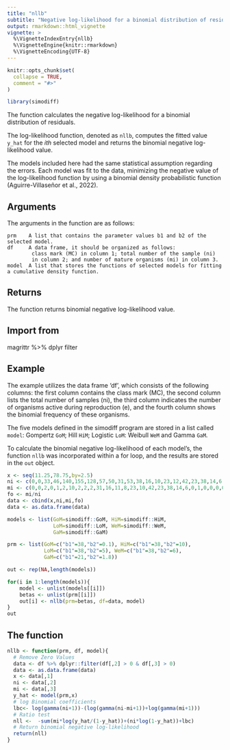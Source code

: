```yaml
---
title: "nllb"
subtitle: "Negative log-likelihood for a binomial distribution of residuals"
output: rmarkdown::html_vignette
vignette: >
  %\VignetteIndexEntry{nllb}
  %\VignetteEngine{knitr::rmarkdown}
  %\VignetteEncoding{UTF-8}
---
```


```r
knitr::opts_chunk$set(
  collapse = TRUE,
  comment = "#>"
)
```

```r
library(simodiff)
```

The function calculates the negative log-likelihood for a binomial
distribution of residuals.

The log-likelihood function, denoted as `nllb`, computes the fitted value `y_hat`
for the *ith* selected model and returns the binomial negative log-likelihood value.

The models included here had the same statistical assumption regarding the errors.
Each model was fit to the data, minimizing the negative value of the log-likelihood
function by using a binomial density probabilistic function (Aguirre-Villaseñor 
et al., 2022).

## Arguments

The arguments in the function are as follows:

    prm    A list that contains the parameter values b1 and b2 of the selected model.
    df     A data frame, it should be organized as follows:
            class mark (MC) in column 1; total number of the sample (ni)
            in column 2; and number of mature organisms (mi) in column 3.
    model  A list that stores the functions of selected models for fitting a cumulative density function.

## Returns
 
The function returns binomial negative log-likelihood value.

## Import from
magrittr %>%
dplyr filter

## Example

The example utilizes the data frame 'df', which consists of the following columns: the first column contains the class mark (MC), the second column lists the total number of samples (ni), the third column indicates the number of organisms active during reproduction (e), and the fourth column shows the binomial frequency of these organisms.

The five models defined in the simodiff program are stored in a list called `model`: Gompertz `GoM`; Hill `HiM`; Logistic `LoM`: Weibull `WeM` and Gamma `GaM`.

To calculate the binomial negative log-likelihood of each model's, the function
`nllb` was incorporated within a for loop, and the results are stored in the `out`
object.

```r
x <- seq(11.25,78.75,by=2.5)
ni <- c(0,0,33,46,140,155,128,57,50,31,53,38,16,10,23,12,42,23,38,14,6,0,1,0,0,0,0,0)
mi <- c(0,0,2,0,1,2,10,2,2,2,31,16,11,8,23,10,42,23,38,14,6,0,1,0,0,0,0,0)
fo <- mi/ni
data <- cbind(x,ni,mi,fo)
data <- as.data.frame(data)

models <- list(GoM=simodiff::GoM, HiM=simodiff::HiM, 
               LoM=simodiff::LoM, WeM=simodiff::WeM,
               GaM=simodiff::GaM)

prm <- list(GoM=c("b1"=38,"b2"=0.1), HiM=c("b1"=38,"b2"=10),
            LoM=c("b1"=38,"b2"=5), WeM=c("b1"=38,"b2"=6),
            GaM=c("b1"=21,"b2"=1.8))

out <- rep(NA,length(models))

for(i in 1:length(models)){
    model <- unlist(models[[i]])
    betas <- unlist(prm[[i]])
    out[i] <- nllb(prm=betas, df=data, model)
}
out
```

## The function
```r
nllb <- function(prm, df, model){
  # Remove Zero Values
  data <- df %>% dplyr::filter(df[,2] > 0 & df[,3] > 0)
  data <- as.data.frame(data)
  x <- data[,1]
  ni <- data[,2]
  mi <- data[,3]
  y_hat <- model(prm,x)
  # log Binomial coefficients
  lbc<- log(gamma(ni+1))-(log(gamma(ni-mi+1))+log(gamma(mi+1)))
  # Ratio test
  nll <-  -sum(mi*log(y_hat/(1-y_hat))+(ni*log(1-y_hat))+lbc)
  # Return binomial negative log-likelihood
  return(nll)
}

```



